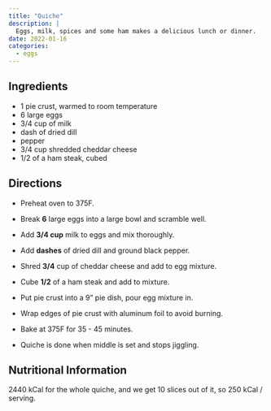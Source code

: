 ```yaml
---
title: "Quiche"
description: |
  Eggs, milk, spices and some ham makes a delicious lunch or dinner.
date: 2022-01-16
categories:
  - eggs
---
```


## Ingredients

* 1 pie crust, warmed to room temperature
* 6 large eggs
* 3/4 cup of milk
* dash of dried dill
* pepper
* 3/4 cup shredded cheddar cheese
* 1/2 of a ham steak, cubed


## Directions

* Preheat oven to 375F.
* Break **6** large eggs into a large bowl and scramble well.
* Add **3/4 cup** milk to eggs and mix thoroughly.
* Add **dashes** of dried dill and ground black pepper.
* Shred **3/4** cup of cheddar cheese and add to egg mixture.
* Cube **1/2** of a ham steak and add to mixture.
* Put pie crust into a 9" pie dish, pour egg mixture in.
* Wrap edges of pie crust with aluminum foil to avoid burning.

* Bake at 375F for 35 - 45 minutes.
* Quiche is done when middle is set and stops jiggling.

## Nutritional Information

2440 kCal for the whole quiche, and we get 10 slices out of it, so 250 kCal / serving.

